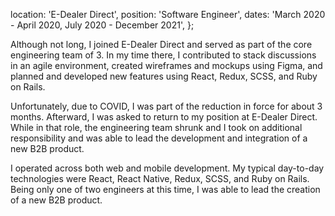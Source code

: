   location: 'E-Dealer Direct',
  position: 'Software Engineer',
  dates: 'March 2020 - April 2020, July 2020 - December 2021',
};

Although not long, I joined E-Dealer Direct and served as part of the core engineering team of 3. In my time there, I contributed to stack discussions in an agile environment, created wireframes and mockups using Figma, and planned and developed new features using React, Redux, SCSS, and Ruby on Rails.

Unfortunately, due to COVID, I was part of the reduction in force for about 3 months. Afterward, I was asked to return to my position at E-Dealer Direct. While in that role, the engineering team shrunk and I took on additional responsibility and was able to lead the development and integration of a new B2B product.

I operated across both web and mobile development. My typical day-to-day technologies were React, React Native, Redux, SCSS, and Ruby on Rails. Being only one of two engineers at this time, I was able to lead the creation of a new B2B product.